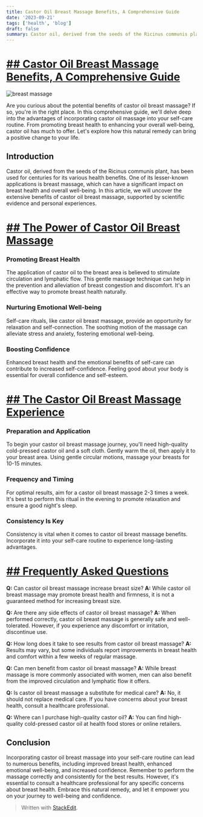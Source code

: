 ```yaml
---
title: Castor Oil Breast Massage Benefits, A Comprehensive Guide
date: '2023-09-21'
tags: ['health', 'blog']
draft: false
summary: Castor oil, derived from the seeds of the Ricinus communis plant, has been used for centuries for its various health benefits
---
```


# [## Castor Oil Breast Massage Benefits, A Comprehensive Guide](https://amzn.to/3PM1aOL)
![breast massage](https://images.onlymyhealth.com/imported/images/2022/October/20_Oct_2022/castor-oil-breast-massage-benefits-in-hindi-I.jpg)

Are you curious about the potential benefits of castor oil breast massage? If so, you're in the right place. In this comprehensive guide, we'll delve deep into the advantages of incorporating castor oil massage into your self-care routine. From promoting breast health to enhancing your overall well-being, castor oil has much to offer. Let's explore how this natural remedy can bring a positive change to your life.

## Introduction

Castor oil, derived from the seeds of the Ricinus communis plant, has been used for centuries for its various health benefits. One of its lesser-known applications is breast massage, which can have a significant impact on breast health and overall well-being. In this article, we will uncover the extensive benefits of castor oil breast massage, supported by scientific evidence and personal experiences.

# [## The Power of Castor Oil Breast Massage](https://amzn.to/3PM1aOL)

### Promoting Breast Health

The application of castor oil to the breast area is believed to stimulate circulation and lymphatic flow. This gentle massage technique can help in the prevention and alleviation of breast congestion and discomfort. It's an effective way to promote breast health naturally.

### Nurturing Emotional Well-being

Self-care rituals, like castor oil breast massage, provide an opportunity for relaxation and self-connection. The soothing motion of the massage can alleviate stress and anxiety, fostering emotional well-being.

### Boosting Confidence

Enhanced breast health and the emotional benefits of self-care can contribute to increased self-confidence. Feeling good about your body is essential for overall confidence and self-esteem.

# [## The Castor Oil Breast Massage Experience](https://amzn.to/3PM1aOL)

### Preparation and Application

To begin your castor oil breast massage journey, you'll need high-quality cold-pressed castor oil and a soft cloth. Gently warm the oil, then apply it to your breast area. Using gentle circular motions, massage your breasts for 10-15 minutes.

### Frequency and Timing

For optimal results, aim for a castor oil breast massage 2-3 times a week. It's best to perform this ritual in the evening to promote relaxation and ensure a good night's sleep.

### Consistency Is Key

Consistency is vital when it comes to castor oil breast massage benefits. Incorporate it into your self-care routine to experience long-lasting advantages.

# [## Frequently Asked Questions](https://amzn.to/3PM1aOL)

**Q:** Can castor oil breast massage increase breast size? **A:** While castor oil breast massage may promote breast health and firmness, it is not a guaranteed method for increasing breast size.

**Q:** Are there any side effects of castor oil breast massage? **A:** When performed correctly, castor oil breast massage is generally safe and well-tolerated. However, if you experience any discomfort or irritation, discontinue use.

**Q:** How long does it take to see results from castor oil breast massage? **A:** Results may vary, but some individuals report improvements in breast health and comfort within a few weeks of regular massage.

**Q:** Can men benefit from castor oil breast massage? **A:** While breast massage is more commonly associated with women, men can also benefit from the improved circulation and lymphatic flow it offers.

**Q:** Is castor oil breast massage a substitute for medical care? **A:** No, it should not replace medical care. If you have concerns about your breast health, consult a healthcare professional.

**Q:** Where can I purchase high-quality castor oil? **A:** You can find high-quality cold-pressed castor oil at health food stores or online retailers.

## Conclusion

Incorporating castor oil breast massage into your self-care routine can lead to numerous benefits, including improved breast health, enhanced emotional well-being, and increased confidence. Remember to perform the massage correctly and consistently for the best results. However, it's essential to consult a healthcare professional for any specific concerns about breast health. Embrace this natural remedy, and let it empower you on your journey to well-being and confidence.

> Written with [StackEdit](https://stackedit.io/).
